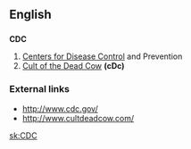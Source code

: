 ==English==

==={{initialism}}===
'''CDC'''

# [[Centers for Disease Control]] and Prevention
# [[Cult of the Dead Cow]] '''(cDc)'''

===External links===
* http://www.cdc.gov/
* http://www.cultdeadcow.com/

[[sk:CDC]]